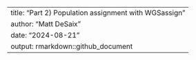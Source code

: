 ---
title: "Part 2) Population assignment with WGSassign"
author: "Matt DeSaix"
date: "2024-08-21"
output: rmarkdown::github_document
---